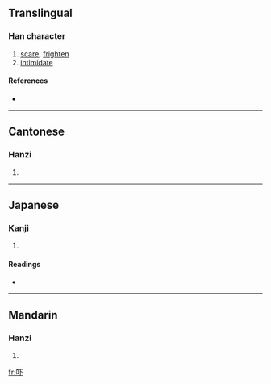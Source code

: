 {{also|嚇}}
==Translingual==

===Han character===
{{Han char|rn=30|rad=口|as=03|sn=6|four=|canj=口一卜 (RMY)}}

# [[scare]], [[frighten]]
# [[intimidate]]

====References====
* {{Han ref|kx=0177.021|dkj=03306|dj=0394.050|hdz=10577.020|uh=5413|ud=21523}}

----

==Cantonese==

===Hanzi===
{{yue-hanzi|jyut=|y=haak3|tra=嚇}}

# {{defn|Cantonese}}

----

==Japanese==

===Kanji===
{{ja-kanji|grade=|rs=口03}}

# {{defn|Japanese}}

====Readings====
* {{ja-readings|on=[[か]] (ka)|kun=[[おどす]] (odosu)}}

----

==Mandarin==

===Hanzi===
{{cmn-hanzi|tra=嚇|pin=[[hè]] ([[he4]]), [[xià]] ([[xia4]])|wg=ho<sup>4</sup>, hsia<sup>4</sup>}}

# {{defn|Mandarin}}

[[fr:吓]]